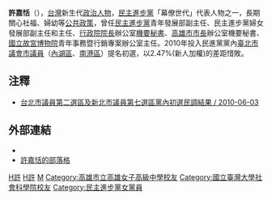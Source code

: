 {{BLP unsourced|time=2010-02-08T14:49:50+00:00}}
{{Infobox_officeholder
| name = 許嘉恬
| image name =
| width = 150px
| now = 台灣政治人士 
| period = 
| Sex = 女 
| Native place = {{TWN}}[[台灣|台灣]]
| date of birth = {{birth_date_and_age|1974|11|29}}
| party = {{Dpp|25px}}
| place of birth = 
| educate = 
*[[國立台灣大學|國立台灣大學]]社會學系<br><span style="color: blue;"></span>
*[[高雄女中|高雄女中]]<br><span style="color: blue;"></span>
| past = 
*[ 政治經歷 ]：
*民主進步黨婦女發展部主任
*[[游錫堃|游錫堃]][[行政院院長|院長]]、[[張俊雄|張俊雄]][[行政院院長|院長]]辦公室機要秘書
*總統府秘書辦公室專員
*謝長廷、蘇貞昌總統競選總部婦女部副主任、青年部副主任
*陳水扁、呂秀蓮總統競選總部資深專員
*[[陳其邁|陳其邁]][[高雄市長|高雄市代理市長]]辦公室機要秘書
*[逆風前進、最愛台灣]行腳團成員
*搶救台灣行動聯盟南部陣線副執行長
*國立故宮博物院青年事務暨行銷專案辦公室主任
 
[ 社團經歷 ]：
*台灣婦女團體全國聯合會理事
*台灣女性影像學會理事
*宜蘭台灣同鄉會副總幹事
*[[國際特赦組織臺灣分會|國際特赦組織臺灣分會]]         
<br><span style="color: blue;"></span>

}}
'''許嘉恬'''（{{bd|1974年|11月29日|catIdx=H蕭}}），[[台灣|台灣]]新生代[[政治人物|政治人物]]，[[民主進步黨|民主進步黨]]「幕僚世代」代表人物之一，長期關心社福、婦幼等[[公共政策|公共政策]]，曾任[[民主進步黨|民主進步黨]]青年發展部副主任、民主進步黨婦女發展部副主任和主任、[[行政院院長|行政院院長]]辦公室[[機要秘書|機要秘書]]、[[高雄市市長|高雄市市長]]辦公室機要秘書、[[國立故宮博物院|國立故宮博物院]]青年事務暨行銷專案辦公室主任。2010年投入民進黨黨內[[臺北市議會|臺北市議會]][[臺北市議員|市議員]]（[[內湖區|內湖區]]、[[南港區|南港區]]）提名初選，以2.47%(新人加權)的差距惜敗。

==注釋==
<div class="references-small">
*[https://web.archive.org/web/20160305060827/http://www.dpp.org.tw/news_content.php?menu_sn=7&sub_menu=43&sn=4419 台北市議員第二選區及新北市議員第七選區黨內初選民調結果 / 2010-06-03]

<references />
</div>

==外部連結==
*{{Facebook|sweetshe.tw|許嘉恬 (sweetshe.tw)}}
*[https://web.archive.org/web/20100105040458/http://www.sweetshe.tw/ 許嘉恬的部落格]

[[Category:民主進步黨中央黨職人員|H許]]
[[Category:臺灣女性政治人物|H許]]
[[Category:許姓|M]]
[[Category:高雄市立高雄女子高級中學校友|Category:高雄市立高雄女子高級中學校友]]
[[Category:國立臺灣大學社會科學院校友|Category:國立臺灣大學社會科學院校友]]
[[Category:民主進步黨女黨員|Category:民主進步黨女黨員]]